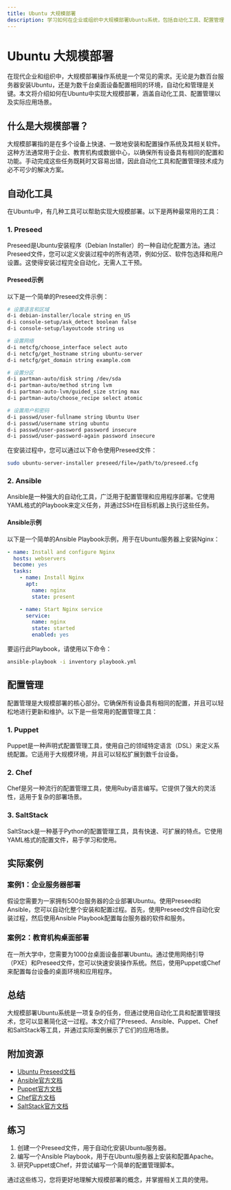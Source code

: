 ```yaml
---
title: Ubuntu 大规模部署
description: 学习如何在企业或组织中大规模部署Ubuntu系统，包括自动化工具、配置管理和实际案例。
---
```


# Ubuntu 大规模部署

在现代企业和组织中，大规模部署操作系统是一个常见的需求。无论是为数百台服务器安装Ubuntu，还是为数千台桌面设备配置相同的环境，自动化和管理是关键。本文将介绍如何在Ubuntu中实现大规模部署，涵盖自动化工具、配置管理以及实际应用场景。

## 什么是大规模部署？

大规模部署指的是在多个设备上快速、一致地安装和配置操作系统及其相关软件。这种方法通常用于企业、教育机构或数据中心，以确保所有设备具有相同的配置和功能。手动完成这些任务既耗时又容易出错，因此自动化工具和配置管理技术成为必不可少的解决方案。

## 自动化工具

在Ubuntu中，有几种工具可以帮助实现大规模部署。以下是两种最常用的工具：

### 1. **Preseed**

Preseed是Ubuntu安装程序（Debian Installer）的一种自动化配置方法。通过Preseed文件，您可以定义安装过程中的所有选项，例如分区、软件包选择和用户设置。这使得安装过程完全自动化，无需人工干预。

#### Preseed示例

以下是一个简单的Preseed文件示例：

```bash
# 设置语言和区域
d-i debian-installer/locale string en_US
d-i console-setup/ask_detect boolean false
d-i console-setup/layoutcode string us

# 设置网络
d-i netcfg/choose_interface select auto
d-i netcfg/get_hostname string ubuntu-server
d-i netcfg/get_domain string example.com

# 设置分区
d-i partman-auto/disk string /dev/sda
d-i partman-auto/method string lvm
d-i partman-auto-lvm/guided_size string max
d-i partman-auto/choose_recipe select atomic

# 设置用户和密码
d-i passwd/user-fullname string Ubuntu User
d-i passwd/username string ubuntu
d-i passwd/user-password password insecure
d-i passwd/user-password-again password insecure
```

在安装过程中，您可以通过以下命令使用Preseed文件：

```bash
sudo ubuntu-server-installer preseed/file=/path/to/preseed.cfg
```

### 2. **Ansible**

Ansible是一种强大的自动化工具，广泛用于配置管理和应用程序部署。它使用YAML格式的Playbook来定义任务，并通过SSH在目标机器上执行这些任务。

#### Ansible示例

以下是一个简单的Ansible Playbook示例，用于在Ubuntu服务器上安装Nginx：

```yaml
- name: Install and configure Nginx
  hosts: webservers
  become: yes
  tasks:
    - name: Install Nginx
      apt:
        name: nginx
        state: present

    - name: Start Nginx service
      service:
        name: nginx
        state: started
        enabled: yes
```

要运行此Playbook，请使用以下命令：

```bash
ansible-playbook -i inventory playbook.yml
```

## 配置管理

配置管理是大规模部署的核心部分。它确保所有设备具有相同的配置，并且可以轻松地进行更新和维护。以下是一些常用的配置管理工具：

### 1. **Puppet**

Puppet是一种声明式配置管理工具，使用自己的领域特定语言（DSL）来定义系统配置。它适用于大规模环境，并且可以轻松扩展到数千台设备。

### 2. **Chef**

Chef是另一种流行的配置管理工具，使用Ruby语言编写。它提供了强大的灵活性，适用于复杂的部署场景。

### 3. **SaltStack**

SaltStack是一种基于Python的配置管理工具，具有快速、可扩展的特点。它使用YAML格式的配置文件，易于学习和使用。

## 实际案例

### 案例1：企业服务器部署

假设您需要为一家拥有500台服务器的企业部署Ubuntu。使用Preseed和Ansible，您可以自动化整个安装和配置过程。首先，使用Preseed文件自动化安装过程，然后使用Ansible Playbook配置每台服务器的软件和服务。

### 案例2：教育机构桌面部署

在一所大学中，您需要为1000台桌面设备部署Ubuntu。通过使用网络引导（PXE）和Preseed文件，您可以快速安装操作系统。然后，使用Puppet或Chef来配置每台设备的桌面环境和应用程序。

## 总结

大规模部署Ubuntu系统是一项复杂的任务，但通过使用自动化工具和配置管理技术，您可以显著简化这一过程。本文介绍了Preseed、Ansible、Puppet、Chef和SaltStack等工具，并通过实际案例展示了它们的应用场景。

## 附加资源

- [Ubuntu Preseed文档](https://help.ubuntu.com/lts/installation-guide/amd64/apbs02.html)
- [Ansible官方文档](https://docs.ansible.com/ansible/latest/index.html)
- [Puppet官方文档](https://puppet.com/docs/puppet/latest/)
- [Chef官方文档](https://docs.chef.io/)
- [SaltStack官方文档](https://docs.saltproject.io/en/latest/)

## 练习

1. 创建一个Preseed文件，用于自动化安装Ubuntu服务器。
2. 编写一个Ansible Playbook，用于在Ubuntu服务器上安装和配置Apache。
3. 研究Puppet或Chef，并尝试编写一个简单的配置管理脚本。

通过这些练习，您将更好地理解大规模部署的概念，并掌握相关工具的使用。